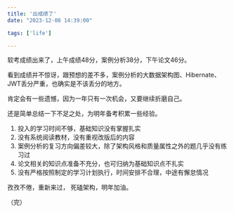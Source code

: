 ```yaml
---
title: '出成绩了'
date: "2023-12-08 14:39:00"

tags: ['life']

---
```


软考成绩出来了，上午成绩48分，案例分析38分，下午论文46分。

看到成绩并不惊讶，跟预想的差不多，案例分析的大数据架构图、Hibernate、JWT丢分严重，也确实是不该丢分的地方。

肯定会有一些遗憾，因为一年只有一次机会，又要继续折磨自己。

还是简单总结一下不足之处，为明年备考积累一些经验。

1. 投入的学习时间不够，基础知识没有掌握扎实
2. 没有系统阅读教材，没有重视改版后的内容
3. 案例分析的复习方向偏差较大，除了架构风格和质量属性之外的题几乎没有练习过
4. 论文相关的知识点准备不充分，也可归纳为基础知识点不扎实
5. 没有严格按照制定的学习计划执行，时间安排不合理，中途有懈怠情况

孜孜不倦，重新来过，
死磕架构，明年加油。

（完）

